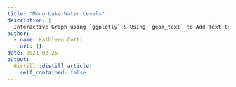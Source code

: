 ```yaml
---
title: "Mono Lake Water Levels"
description: |
  Interactive Graph using `ggplotly` & Using `geom_text` to Add Text to `ggplot` Graphs
author:
  - name: Kathleen Cotti
    url: {}
date: 2021-02-26
output:
  distill::distill_article:
    self_contained: false
---
```


